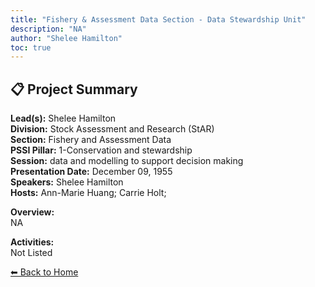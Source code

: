 ```yaml
---
title: "Fishery & Assessment Data Section - Data Stewardship Unit"
description: "NA"
author: "Shelee Hamilton"
toc: true
---
```


## 📋 Project Summary

**Lead(s):** Shelee Hamilton  
**Division:** Stock Assessment and Research (StAR)  
**Section:** Fishery and Assessment Data  
**PSSI Pillar:** 1-Conservation and stewardship  
**Session:** data and modelling to support decision making  
**Presentation Date:** December 09, 1955  
**Speakers:** Shelee Hamilton  
**Hosts:** Ann-Marie Huang; Carrie Holt;  

**Overview:**  
NA   

**Activities:**  
Not Listed

[⬅ Back to Home](../index.qmd)

